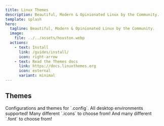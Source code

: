 ```yaml
---
title: Linux Themes
description: Beautiful, Modern & Opinionated Linux by the Community.
template: splash
hero:
  tagline: Beautiful, Modern & Opinionated Linux by the Community.
  image:
    file: ../../assets/houston.webp
  actions:
    - text: Install
      link: /guides/install/
      icon: right-arrow
    - text: Read the Themes docs
      link: https://docs.linuxthemes.org
      icon: external
      variant: minimal
---
```



## Themes

<CardGrid stagger>
	<Card title="Programs" icon="pencil">
		Configurations and themes for `.config`.
	</Card>
	<Card title="Desktops" icon="add-document">
		All desktop environments supported!
	</Card>
	<Card title="Icons" icon="setting">
		Many different `.icons` to choose from!
	</Card>
	<Card title="Fonts" icon="open-book">
		And many different `.font` to choose from!
	</Card>
</CardGrid>
